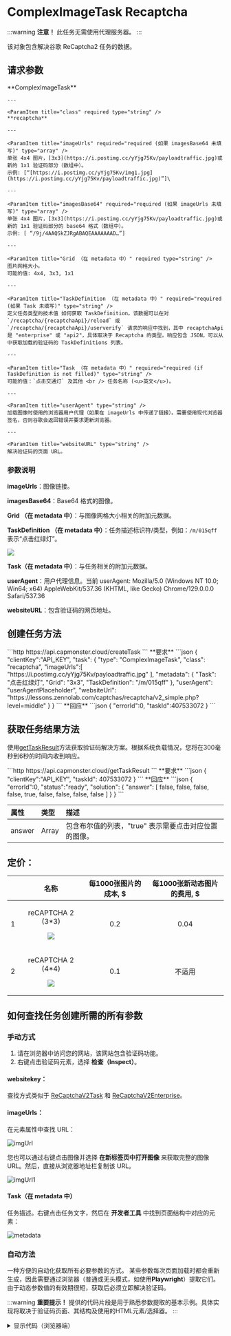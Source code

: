 ﻿---
sidebar_position: 8
sidebar_label: ComplexImage Recaptcha (click)
---


<ArticleHead slug="captchas/recaptcha-click" />

# ComplexImageTask Recaptcha

<PriceBlockWrap>
  <PriceBlock title="reCAPTCHA 2 (3x3)" captchaId="complex-rc2_3x3"/>
  <PriceBlock title="reCAPTCHA 2 (3x3)" captchaId="complex-rc2_3x3_dynamic"/>
  <PriceBlock title="reCAPTCHA 2 (4x4)" captchaId="complex-rc2_4x4"/>
</PriceBlockWrap>

:::warning **注意！**
此任务无需使用代理服务器。
:::

该对象包含解决谷歌 ReCaptcha2 任务的数据。


## 请求参数

<TabItem value="proxyless" label="RecaptchaV2EnterpriseTaskProxyless (without proxy)" default className="bordered-panel">
    <ParamItem title="type" required type="string" />
    **ComplexImageTask**

    ---

    <ParamItem title="class" required type="string" />
    **recaptcha**

    ---

    <ParamItem title="imageUrls" required="required (如果 imagesBase64 未填写)" type="array" />
    单张 4x4 图片，[3x3](https://i.postimg.cc/yYjg75Kv/payloadtraffic.jpg)或新的 1x1 验证码部分（数组中）。
    示例: [“[https://i.postimg.cc/yYjg75Kv/img1.jpg](https://i.postimg.cc/yYjg75Kv/payloadtraffic.jpg)”]\

    ---

    <ParamItem title="imagesBase64" required="required (如果 imageUrls 未填写)" type="array" />
    单张 4x4 图片，[3x3](https://i.postimg.cc/yYjg75Kv/payloadtraffic.jpg)或新的 1x1 验证码部分的 base64 格式（数组中）。
    示例: [ “/9j/4AAQSkZJRgABAQEAAAAAAAD…”]

    ---

    <ParamItem title="Grid （在 metadata 中）" required type="string" />
    图片网格大小。
    可能的值: 4x4, 3x3, 1x1

    ---

    <ParamItem title="TaskDefinition （在 metadata 中）" required="required (如果 Task 未填写)" type="string" />
    定义任务类型的技术值 如何获取 TaskDefinition。该数据可以在对 `/recaptcha/{recaptchaApi}/reload` 或 `/recaptcha/{recaptchaApi}/userverify` 请求的响应中找到，其中 recaptchaApi 是 "enterprise" 或 "api2"，具体取决于 Recaptcha 的类型。响应包含 JSON，可以从中获取加载的验证码的 TaskDefinitions 列表。

    ---

    <ParamItem title="Task （在 metadata 中）" required="required (if TaskDefinition is not filled)" type="string" />
    可能的值：`点击交通灯` 及其他 <br /> 任务名称 (<u>英文</u>)。

    ---

    <ParamItem title="userAgent" type="string" />
    加载图像时使用的浏览器用户代理（如果在 imageUrls 中传递了链接）。需要使用现代浏览器签名，否则谷歌会返回错误并要求更新浏览器。

    ---

    <ParamItem title="websiteURL" type="string" />
    解决验证码的页面 URL。
</TabItem>


### 参数说明

**imageUrls**：图像链接。

**imagesBase64**：Base64 格式的图像。

**Grid （在 metadata 中）**：与图像网格大小相关的附加元数据。

**TaskDefinition （在 metadata 中）**：任务描述标识符/类型，例如：`/m/015qff` 表示“点击红绿灯”。

![](./images/recaptcha-click/taskdefinition.png)

**Task（在 metadata 中）**：与任务相关的附加元数据。

**userAgent**：用户代理信息。当前 userAgent: Mozilla/5.0 (Windows NT 10.0; Win64; x64) AppleWebKit/537.36 (KHTML, like Gecko) Chrome/129.0.0.0 Safari/537.36

**websiteURL**：包含验证码的网页地址。

## 创建任务方法 

<TabItem value="proxyless" label="RecaptchaV2TaskProxyless (without proxy)" default className="method-panel">
	<MethodItem>
		```http
		https://api.capmonster.cloud/createTask
		```
	</MethodItem>
	<MethodDescription>
		**要求**
		```json
		{
		  "clientKey":"API_KEY",
		  "task": {
			"type": "ComplexImageTask",
			"class": "recaptcha",
			"imageUrls":[ "https://i.postimg.cc/yYjg75Kv/payloadtraffic.jpg" ],
			"metadata": {
			  "Task": "点击红绿灯",
			  "Grid": "3x3",
			  "TaskDefinition": "/m/015qff"
			},
			"userAgent": "userAgentPlaceholder",
			"websiteUrl": "https://lessons.zennolab.com/captchas/recaptcha/v2_simple.php?level=middle"
		  }
		}
		```
		**回应**
		```json
		{
		  "errorId":0,
		  "taskId":407533072
		}
		```
	</MethodDescription>
</TabItem>


## 获取任务结果方法

使用[getTaskResult](../api/methods/get-task-result.mdx)方法获取验证码解决方案。根据系统负载情况，您将在300毫秒到6秒的时间内收到响应。

<TabItem value="proxyless" label="GeeTestTaskProxyless (without proxy)" default className="method-panel-full">
	<MethodItem>
		```http
		https://api.capmonster.cloud/getTaskResult
		```
	</MethodItem>
	<MethodDescription>
		**要求**
		```json
		{
		  "clientKey":"API_KEY",
		  "taskId": 407533072
		}
		```
		**回应**
		```json
		{
		  "errorId":0,
		  "status":"ready",
		  "solution": {
			"answer": [ false, false, false, false, true, false, false, false, false ]
		  }
		}
		```
	</MethodDescription>
</TabItem>

<br />

|**属性**|**类型**|**描述**|
| :- | :- | :- |
|answer|Array|包含布尔值的列表，"true" 表示需要点击对应位置的图像。|


## 定价：

||**名称**|**每1000张图片的成本, $**|**每1000张新动态图片的费用, $**|
| :-: | :-: | :-: | :-: |
|1|<p>reCAPTCHA 2 (3\*3)</p><p>![](./images/recaptcha-click/Aspose.Words.3eba36bc-cab6-486e-9e8f-1e38b225e806.001.png)</p><p></p>|0.2|0.04|
|2|<p>reCAPTCHA 2 (4\*4)</p><p>![](./images/recaptcha-click/Aspose.Words.3eba36bc-cab6-486e-9e8f-1e38b225e806.002.png)</p>|0.1|不适用|

## 如何查找任务创建所需的所有参数

### 手动方式

1. 请在浏览器中访问您的网站，该网站包含验证码功能。
2. 右键点击验证码元素，选择 **检查（Inspect）**。

#### websitekey：

查找方式类似于 [ReCaptchaV2Task](https://docs.capmonster.cloud/zh/docs/captchas/no-captcha-task#如何查找任务创建所需的所有参数) 和 [ReCaptchaV2Enterprise](https://docs.capmonster.cloud/zh/docs/captchas/recaptcha-v2-enterprise-task#如何查找任务创建所需的所有参数)。

#### imageUrls：

在元素属性中查找 URL：

![imgUrl](images\recaptcha-click\img-url-elements.png)

您也可以通过右键点击图像并选择 **在新标签页中打开图像** 来获取完整的图像 URL。然后，直接从浏览器地址栏复制该 URL。

![imgUrl1](images\recaptcha-click\recap-img-url.png)

#### Task（在 metadata 中）

任务描述。右键点击任务文字，然后在 **开发者工具** 中找到页面结构中对应的元素：

![metadata](images\recaptcha-click\metadata.png)

### 自动方法

一种方便的自动化获取所有必要参数的方式。
某些参数每次页面加载时都会重新生成，因此需要通过浏览器（普通或无头模式，如使用**Playwright**）提取它们。
由于动态参数值的有效期很短，获取后必须立即解决验证码。

:::warning **重要提示！**
提供的代码片段是用于熟悉参数提取的基本示例。具体实现将取决于验证码页面、其结构及使用的HTML元素/选择器。
:::

<Tabs className="full-width-tabs filled-tabs request-tabs">
  <TabItem value="js" label="JavaScript" default className="method-panel">
    <details>
      <summary>显示代码（浏览器端）</summary>
      ```js
      const img = document.querySelector('img.rc-image-tile-33') || document.querySelector('img.rc-image-tile-44');
      const src = img ? img.src : null;
      console.log(src);

      // 任务描述
      const descEl =
        document.querySelector('.rc-imageselect-desc-no-canonical') ||
        document.querySelector('.rc-imageselect-desc');

      const taskDescription = descEl
        ? descEl.textContent.trim()
        : '未找到任务描述';

      console.log(taskDescription);

      // 可见的图片块数量
      const tiles = document.querySelectorAll('.rc-imageselect-tile');
      const visibleTiles = Array.from(tiles).filter(tile => tile.offsetParent !== null);

      const tileCount = visibleTiles.length;

      let gridSize;
      if (tileCount === 9) {
        gridSize = '3x3';
      } else if (tileCount === 16) {
        gridSize = '4x4';
      } else if (tileCount === 25) {
        gridSize = '5x5';
      } else {
        gridSize = '未知';
      }

      console.log(`网格大小: ${gridSize}`);
      ```
    </details>
    <details>
      <summary>显示代码（Node.js）</summary>
      ```js
      import { chromium } from "playwright";

      async function extractCaptchaInfo() {
        const browser = await chromium.launch({ headless: false });
        const page = await browser.newPage();

        const url =
          "https://lessons.zennolab.com/captchas/recaptcha/v2_simple.php?level=high";
        await page.goto(url);

        const frames = page.frames();
        const checkboxFrame = frames.find((f) => f.url().includes("api2/anchor"));

        if (!checkboxFrame) {
          console.error("未找到 reCAPTCHA 的复选框 iframe");
          await browser.close();
          return;
        }

        const checkbox = await checkboxFrame.waitForSelector("#recaptcha-anchor", {
          timeout: 5000,
        });
        await checkbox.click();

        await page.waitForTimeout(1000);
        const updatedFrames = page.frames();
        const challengeFrame = updatedFrames.find((f) =>
          f.url().includes("api2/bframe")
        );

        if (!challengeFrame) {
          console.error("未找到 reCAPTCHA 的挑战 iframe");
          await browser.close();
          return;
        }

        // 图像
        const img =
          (await challengeFrame.$("img.rc-image-tile-33")) ||
          (await challengeFrame.$("img.rc-image-tile-44"));
        const src = img ? await img.getAttribute("src") : null;
        console.log("图像:", src);

        // 任务描述
        try {
          await challengeFrame.waitForSelector(
            ".rc-imageselect-desc-no-canonical, .rc-imageselect-desc",
            {
              timeout: 5000,
            }
          );
          const taskDescription = await challengeFrame.$eval(
            ".rc-imageselect-desc-no-canonical, .rc-imageselect-desc",
            (el) => {
              const strong = el.querySelector("strong");
              const text = strong ? strong.textContent.trim() : "未找到";
              return text;
            }
          );
          console.log("任务: 选择所有含有：", taskDescription, " 的图像");
        } catch (error) {
          console.log("未找到任务描述。");
        }

        // 网格大小
        const tiles = await challengeFrame.$$(".rc-imageselect-tile");
        const visibleTiles = await Promise.all(tiles.map((tile) => tile.isVisible()));
        const tileCount = visibleTiles.filter(Boolean).length;

        let gridSize;
        if (tileCount === 9) {
          gridSize = "3x3";
        } else if (tileCount === 16) {
          gridSize = "4x4";
        } else if (tileCount === 25) {
          gridSize = "5x5";
        } else {
          gridSize = "未知";
        }

        console.log(`网格大小: ${gridSize}`);

        await browser.close();
      }

      extractCaptchaInfo();
      ```
    </details>
  </TabItem>

  <TabItem value="python" label="Python" className="method-panel">
    <details>
      <summary>显示代码</summary>
      ```python
      import asyncio
      from playwright.async_api import async_playwright

      async def extract_captcha_info():
          async with async_playwright() as p:
              browser = await p.chromium.launch(headless=False)
              page = await browser.new_page()

              await page.goto("https://lessons.zennolab.com/captchas/recaptcha/v2_simple.php?level=high")

              # 查找复选框 iframe
              checkbox_frame = next((f for f in page.frames if "api2/anchor" in f.url), None)
              if not checkbox_frame:
                  print("未找到 reCAPTCHA 的复选框 iframe")
                  await browser.close()
                  return

              checkbox = await checkbox_frame.wait_for_selector("#recaptcha-anchor", timeout=5000)
              await checkbox.click()

              await page.wait_for_timeout(1000)

              # 查找挑战 iframe
              challenge_frame = next((f for f in page.frames if "api2/bframe" in f.url), None)
              if not challenge_frame:
                  print("未找到 reCAPTCHA 的挑战 iframe")
                  await browser.close()
                  return

              # 图像
              img = await challenge_frame.query_selector("img.rc-image-tile-33") or await challenge_frame.query_selector("img.rc-image-tile-44")
              src = await img.get_attribute("src") if img else None
              print("图像:", src)

              # 任务描述
              try:
                  await challenge_frame.wait_for_selector(".rc-imageselect-desc-no-canonical, .rc-imageselect-desc", timeout=5000)
                  task_text = await challenge_frame.eval_on_selector(
                      ".rc-imageselect-desc-no-canonical, .rc-imageselect-desc",
                      "el => el.querySelector('strong')?.textContent?.trim() || '未找到'"
                  )
                  print("任务: 选择所有含有：", task_text, " 的图像")
              except:
                  print("未找到任务描述。")

              # 网格大小
              tiles = await challenge_frame.query_selector_all(".rc-imageselect-tile")
              visible_count = 0
              for tile in tiles:
                  if await tile.is_visible():
                      visible_count += 1

              if visible_count == 9:
                  grid = "3x3"
              elif visible_count == 16:
                  grid = "4x4"
              elif visible_count == 25:
                  grid = "5x5"
              else:
                  grid = "未知"

              print("网格大小:", grid)
              await browser.close()

      asyncio.run(extract_captcha_info())
      ```
    </details>
  </TabItem>

  <TabItem value="csharp" label="C#" className="method-panel">
    <details>
      <summary>显示代码</summary>
      ```csharp
      using System;
      using System.Linq;
      using System.Threading.Tasks;
      using Microsoft.Playwright;

      class Program
      {
          public static async Task Main()
          {
              using var playwright = await Playwright.CreateAsync();
              var browser = await playwright.Chromium.LaunchAsync(new() { Headless = false });
              var page = await browser.NewPageAsync();

              await page.GotoAsync("https://lessons.zennolab.com/captchas/recaptcha/v2_simple.php?level=high");

              var checkboxFrame = page.Frames.FirstOrDefault(f => f.Url.Contains("api2/anchor"));
              if (checkboxFrame == null)
              {
                  Console.WriteLine("未找到 reCAPTCHA 的复选框 iframe");
                  await browser.CloseAsync();
                  return;
              }

              var checkbox = await checkboxFrame.WaitForSelectorAsync("#recaptcha-anchor");
              await checkbox.ClickAsync();

              await page.WaitForTimeoutAsync(1000);

              var challengeFrame = page.Frames.FirstOrDefault(f => f.Url.Contains("api2/bframe"));
              if (challengeFrame == null)
              {
                  Console.WriteLine("未找到 reCAPTCHA 的挑战 iframe");
                  await browser.CloseAsync();
                  return;
              }

              var img = await challengeFrame.QuerySelectorAsync("img.rc-image-tile-33") ?? await challengeFrame.QuerySelectorAsync("img.rc-image-tile-44");
              var src = img != null ? await img.GetAttributeAsync("src") : null;
              Console.WriteLine("图像: " + src);

              try
              {
                  await challengeFrame.WaitForSelectorAsync(".rc-imageselect-desc-no-canonical, .rc-imageselect-desc");
                  var taskText = await challengeFrame.EvalOnSelectorAsync<string>(
                      ".rc-imageselect-desc-no-canonical, .rc-imageselect-desc",
                      @"el => {
                          const strong = el.querySelector('strong');
                          return strong ? strong.textContent.trim() : '未找到';
                      }");
                  Console.WriteLine("任务: 选择所有含有：" + taskText + " 的图像");
              }
              catch
              {
                  Console.WriteLine("未找到任务描述。");
              }

              var tiles = await challengeFrame.QuerySelectorAllAsync(".rc-imageselect-tile");
              int visibleCount = 0;
              foreach (var tile in tiles)
              {
                  if (await tile.IsVisibleAsync())
                      visibleCount++;
              }

              string gridSize = visibleCount switch
              {
                  9 => "3x3",
                  16 => "4x4",
                  25 => "5x5",
                  _ => "未知"
              };

              Console.WriteLine("网格大小: " + gridSize);
              await browser.CloseAsync();
          }
      }
      ```
    </details>
  </TabItem>
</Tabs>

## 使用 SDK 库

<Tabs className="full-width-tabs filled-tabs request-tabs" groupId="captcha-type">
  <TabItem value="js" label="JavaScript" default className="method-panel">
    ```js
    // https://github.com/ZennoLab/capmonstercloud-client-js

    import { CapMonsterCloudClientFactory, ClientOptions, ComplexImageRecaptchaRequest } from '@zennolab_com/capmonstercloud-client';

    document.addEventListener('DOMContentLoaded', async () => {
      const cmcClient = CapMonsterCloudClientFactory.Create(new ClientOptions({ clientKey: '<你的 capmonster.cloud API key>' })); 
      console.log(await cmcClient.getBalance());

      const complexImageRecaptchaRequest = new ComplexImageRecaptchaRequest({
        imageUrls: ['https://i.postimg.cc/yYjg75Kv/payloadtraffic.jpg'], // 替换为正确的值
        metaData: {
          Grid: '3x3', 
          Task: '请点击所有包含山的图片',
          TaskDefinition: '/m/015qff',
        },
        websiteURL: 'https://lessons.zennolab.com/captchas/recaptcha/v2_simple.php?level=middle', // 带验证码的页面 URL
      });

      console.log(await cmcClient.Solve(complexImageRecaptchaRequest));
    });
    ```
	
  </TabItem>
  
  <TabItem value="python" label="Python" className="method-panel">
    ```python
    # https://github.com/ZennoLab/capmonstercloud-client-python

    import asyncio
    from capmonstercloudclient import CapMonsterClient, ClientOptions
    from capmonstercloudclient.requests import RecaptchaComplexImageTaskRequest

    client_options = ClientOptions(api_key="your_api_key")  # 你的 CapMonster Cloud API key
    cap_monster_client = CapMonsterClient(options=client_options)

    complex_image_recaptcha_request = RecaptchaComplexImageTaskRequest(
        imagesUrls=["https://i.postimg.cc/yYjg75Kv/payloadtraffic.jpg"],  # 替换为正确的值
        metadata={
            "Task": "点击交通信号灯",
            "Grid": "3x3",
            "TaskDefinition": "/m/015qff",
            "websiteUrl": "https://lessons.zennolab.com/captchas/recaptcha/v2_simple.php?level=middle",  # 带验证码的页面 URL
        }
    )

    async def solve_captcha():
        return await cap_monster_client.solve_captcha(complex_image_recaptcha_request)

    responses = asyncio.run(solve_captcha())
    print(responses)
    ```
	
  </TabItem>
  
  <TabItem value="csharp" label="C#" className="method-panel">
    ```csharp
    // https://github.com/ZennoLab/capmonstercloud-client-dotnet

    using Zennolab.CapMonsterCloud.Requests;
    using Zennolab.CapMonsterCloud;

    class Program
    {
        static async Task Main(string[] args)
        {
            var clientOptions = new ClientOptions
            {
                ClientKey = "your_api_key" // 你的 CapMonster Cloud API key
            };

            var cmCloudClient = CapMonsterCloudClientFactory.Create(clientOptions);

            var complexImageRecaptchaRequest = new RecaptchaComplexImageTaskRequest
            {
                ImageUrls = new[] { "https://i.postimg.cc/yYjg75Kv/payloadtraffic.jpg" }, // 替换为正确的值
                Metadata = new RecaptchaComplexImageTaskRequest.RecaptchaMetadata
                {
                    Task = "点击交通信号灯",
                    Grid = RecaptchaComplexImageTaskRequest.RecaptchaMetadata.GridSize.Grid3x3, 
                    TaskDefinition = "/m/015qff", 
                }
            };

            var complexImageRecaptchaResult = await cmCloudClient.SolveAsync(complexImageRecaptchaRequest);

            Console.WriteLine("验证码解决方案: " + string.Join(", ", complexImageRecaptchaResult.Solution.Answer));
        }
    }
    ```
	
  </TabItem>
</Tabs>

